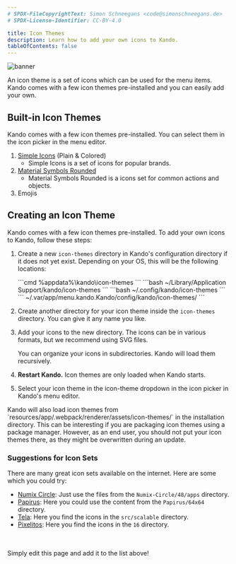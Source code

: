 ```yaml
---
# SPDX-FileCopyrightText: Simon Schneegans <code@simonschneegans.de>
# SPDX-License-Identifier: CC-BY-4.0

title: Icon Themes
description: Learn how to add your own icons to Kando.
tableOfContents: false
---
```



![banner](../../assets/banner10.png)

<Intro>
An icon theme is a set of icons which can be used for the menu items.
Kando comes with a few icon themes pre-installed and you can easily add your own.
</Intro>

## Built-in Icon Themes

Kando comes with a few icon themes pre-installed. You can select them in the icon picker in the menu editor.

1. [Simple Icons](https://simpleicons.org) (Plain & Colored)
    - Simple Icons is a set of icons for popular brands.
2. [Material Symbols Rounded](https://marella.github.io/material-symbols/demo/#rounded)
    - Material Symbols Rounded is a icons set for common actions and objects.
3. Emojis

## <Icon name="solar:gallery-minimalistic-bold-duotone" class="inline-icon" /> Creating an Icon Theme

Kando comes with a few icon themes pre-installed.
To add your own icons to Kando, follow these steps:

<Steps>

1. Create a new `icon-themes` directory in Kando's configuration directory if it does not yet exist. Depending on your OS, this will be the following locations:

    <Tabs syncKey="os">
      <TabItem label="Windows" icon="seti:windows">
        ```cmd
        %appdata%\kando\icon-themes
        ```
      </TabItem>
      <TabItem label="macOS" icon="apple">
        ```bash
        ~/Library/Application Support/kando/icon-themes
        ```
      </TabItem>
      <TabItem label="Linux" icon="linux">
        ```bash
        ~/.config/kando/icon-themes
        ```
      </TabItem>
      <TabItem label="Flatpak" icon="linux">
        ```
        ~/.var/app/menu.kando.Kando/config/kando/icon-themes/
        ```
      </TabItem>
    </Tabs>

2. Create another directory for your icon theme inside the `icon-themes` directory. You can give it any name you like.

3. Add your icons to the new directory. The icons can be in various formats, but we recommend using SVG files.

    <Aside type="tip">
      You can organize your icons in subdirectories. Kando will load them recursively.
    </Aside>


4. **Restart Kando.** Icon themes are only loaded when Kando starts.

5. Select your icon theme in the icon-theme dropdown in the icon picker in Kando's menu editor.

</Steps>

<Aside type="danger">
Kando will also load icon themes from `resources/app/.webpack/renderer/assets/icon-themes/` in the installation directory. This can be interesting if you are packaging icon themes using a package manager. However, as an end user, you should not put your icon themes there, as they might be overwritten during an update.
</Aside>

### Suggestions for Icon Sets

There are many great icon sets available on the internet. Here are some which you could try:
* [Numix Circle](https://github.com/numixproject/numix-icon-theme-circle): Just use the files from the `Numix-Circle/48/apps` directory.
* [Papirus](https://github.com/PapirusDevelopmentTeam/papirus-icon-theme): Here you could use the content from the `Papirus/64x64` directory.
* [Tela](https://github.com/vinceliuice/Tela-icon-theme): Here you find the icons in the `src/scalable` directory.
* [Pixelitos](https://github.com/ItzSelenux/pixelitos-icon-theme): Here you find the icons in the `16` directory.

<br/>
<br/>

<Aside type="note" title="Have you discovered another cool icon set?">
Simply edit this page and add it to the list above!
</Aside>



